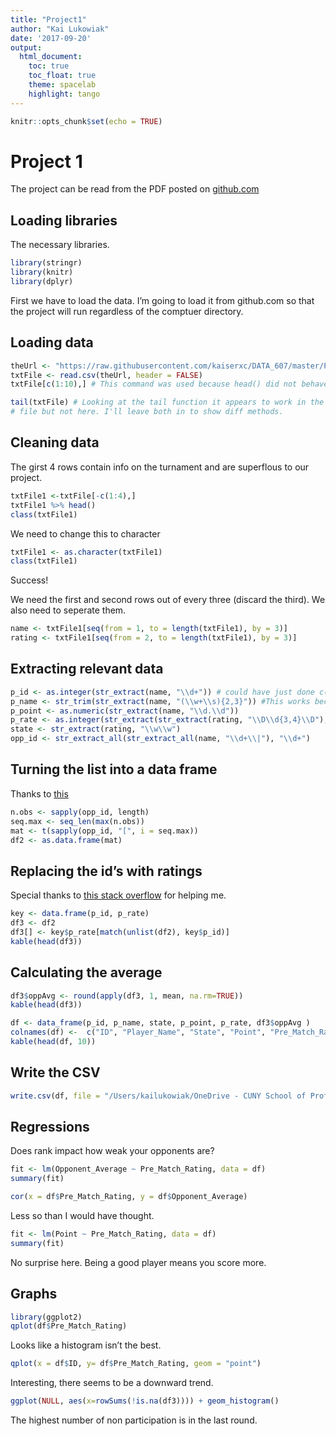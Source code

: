 ```yaml
---
title: "Project1"
author: "Kai Lukowiak"
date: '2017-09-20'
output: 
  html_document:
    toc: true
    toc_float: true
    theme: spacelab
    highlight: tango
---
```


```r
knitr::opts_chunk$set(echo = TRUE)
```
# Project 1

The project can be read from the PDF posted on [github.com](https://github.com/kaiserxc/DATA_607/tree/master/Project%201)


## Loading libraries

The necessary libraries. 
```r
library(stringr)
library(knitr)
library(dplyr)
```

First we have to load the data. I'm going to load it from github.com so that the project will run regardless of the comptuer directory.

## Loading data

```r
theUrl <- "https://raw.githubusercontent.com/kaiserxc/DATA_607/master/Project%201/tournamentinfo.txt"
txtFile <- read.csv(theUrl, header = FALSE)
txtFile[c(1:10),] # This command was used because head() did not behave.

tail(txtFile) # Looking at the tail function it appears to work in the MD
# file but not here. I'll leave both in to show diff methods.

```

## Cleaning data
The girst 4 rows contain info on the turnament and are superflous to our project. 


```r
txtFile1 <-txtFile[-c(1:4),]
txtFile1 %>% head() 
class(txtFile1)

```
We need to change this to character

```r
txtFile1 <- as.character(txtFile1)
class(txtFile1)
```



Success!


We need the first and second rows out of every three (discard the third). We also need to seperate them. 
```r
name <- txtFile1[seq(from = 1, to = length(txtFile1), by = 3)]
rating <- txtFile1[seq(from = 2, to = length(txtFile1), by = 3)]

```


## Extracting relevant data

```r
p_id <- as.integer(str_extract(name, "\\d+")) # could have just done c(1:64)
p_name <- str_trim(str_extract(name, "(\\w+\\s){2,3}")) #This works because name is the first instance.
p_point <- as.numeric(str_extract(name, "\\d.\\d"))
p_rate <- as.integer(str_extract(str_extract(rating, "\\D\\d{3,4}\\D"), "\\d+")) 
state <- str_extract(rating, "\\w\\w")
opp_id <- str_extract_all(str_extract_all(name, "\\d+\\|"), "\\d+")

```

## Turning the list into a data frame 

Thanks to [this](found herehttps://stackoverflow.com/questions/15201305/how-to-convert-a-list-consisting-of-vector-of-different-lengths-to-a-usable-data)
```r
n.obs <- sapply(opp_id, length)
seq.max <- seq_len(max(n.obs))
mat <- t(sapply(opp_id, "[", i = seq.max)) 
df2 <- as.data.frame(mat)
```

## Replacing the id's with ratings

Special thanks to [this stack overflow](https://stackoverflow.com/questions/35636315/replace-values-in-a-dataframe-based-on-lookup-table) for helping me. 
```r
key <- data.frame(p_id, p_rate)
df3 <- df2
df3[] <- key$p_rate[match(unlist(df2), key$p_id)]
kable(head(df3))
```


## Calculating the average

```r
df3$oppAvg <- round(apply(df3, 1, mean, na.rm=TRUE))
kable(head(df3))
```


```r
df <- data_frame(p_id, p_name, state, p_point, p_rate, df3$oppAvg )
colnames(df) <-  c("ID", "Player_Name", "State", "Point", "Pre_Match_Rating", "Opponent_Average")
kable(head(df, 10))
```

## Write the CSV

```r
write.csv(df, file = "/Users/kailukowiak/OneDrive - CUNY School of Professional Studies/DATA 607 Repository/Project 1/clean_tournamentinfo.txt")
```


## Regressions

Does rank impact how weak your opponents are? 

```r
fit <- lm(Opponent_Average ~ Pre_Match_Rating, data = df)
summary(fit)
```

```r
cor(x = df$Pre_Match_Rating, y = df$Opponent_Average)
```

Less so than I would have thought.


```r
fit <- lm(Point ~ Pre_Match_Rating, data = df)
summary(fit)
```

No surprise here. Being a good player means you score more.

## Graphs




```r
library(ggplot2)
qplot(df$Pre_Match_Rating)
```

Looks like a histogram isn't the best.

```r
qplot(x = df$ID, y= df$Pre_Match_Rating, geom = "point")
```

Interesting, there seems to be a downward trend. 

```r

ggplot(NULL, aes(x=rowSums(!is.na(df3)))) + geom_histogram()
```

The highest number of non participation is in the last round.
